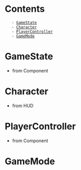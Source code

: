 
= Contents =
    - [[#GameState|GameState]]
    - [[#Character|Character]]
    - [[#PlayerController|PlayerController]]
    - [[#GameMode|GameMode]]






= GameState =
* from Component
{{{class = "brush:c++"
	AMyGameState const* const GameState = GetWorld()->GetGameState<AStrategyGameState>();
}}}


= Character =
* from HUD
{{{class = "brush:c++"
	AMyCharacter aMyChar = Cast<AMyCharacter>PlayerOwner->GetCharacter();
}}}


= PlayerController =
* from Component
{{{class = "brush:c++"
	AMyPlayerController* PlayerController = NULL;
	APawn* Owner = Cast<APawn>(GetOwner());
	PlayerController = Cast<APlayerController>(Owner->GetController());
	return PlayerController;
}}}

= GameMode =
{{{class = "brush:c++"
	// 必须是Server才能这么得到
	AMyGameMode* GameMode = GetWorld()->GetAuthGameMode();
	
	// 也是调用上边一个函数
	AMyGameMode* GameMode = UGameplayStatic::GetGameMode();
}}}

